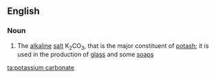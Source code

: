==English==

===Noun===
{{wikipedia}}
{{en-noun|head=[[potassium]] [[carbonate]]|-}}

# {{inorganic compound}} The [[alkaline]] [[salt]] K<sub>2</sub>CO<sub>3</sub>, that is the major constituent of [[potash]]; it is used in the production of [[glass]] and some [[soap]]s

[[ta:potassium carbonate]]